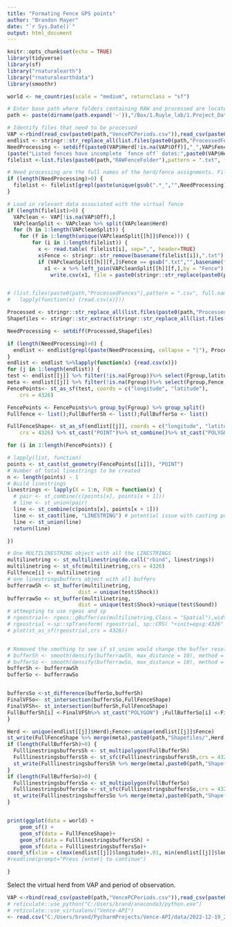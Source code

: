 ```yaml
---
title: "Formating Fence GPS points"
author: "Brandon Mayer"
date: "`r Sys.Date()`"
output: html_document
---
```


```r
knitr::opts_chunk$set(echo = TRUE)
library(tidyverse)
library(sf)
library("rnaturalearth")
library("rnaturalearthdata")
library(smoothr)

world <- ne_countries(scale = "medium", returnclass = "sf")
```

```r
# Enter base path where folders containing RAW and processed are located
path <- paste(dirname(path.expand('~')),"/Box/1.Ruyle_lab/1.Project_Data/Virtual Fencing/", sep="")

# Identify files that need to be processed
VAP <-rbind(read_csv(paste0(path,"VencePCPeriods.csv")),read_csv(paste0(path,"VenceSPPeriods.csv"))) # fences with meta data
endlist <- stringr::str_replace_all(list.files(paste0(path,"ProcessedFences"),pattern = ".csv"),".csv","") # file names of Processed
NeedProcessing <- setdiff(paste0(VAP$Herd[!is.na(VAP$Off)],"_",VAP$Fence[!is.na(VAP$Off)]),endlist)
(paste("Listed fences have incomplete `fence off` dates:",paste0(VAP$Herd[is.na(VAP$Off)],"_",VAP$Fence[is.na(VAP$Off)])))
filelist <-list.files(paste0(path,"RAWFenceFolder"),pattern = ".txt", full.names = T, all.files = TRUE, recursive = TRUE); filenames <- stringr::str_replace_all(basename(filelist),".txt","") # filenames in RAW folder

# Need processing are the full names of the herd/fence assignments. Filenames are the available fences we can use
if (length(NeedProcessing)>0) {
  filelist <- filelist[grepl(paste(unique(gsub(".*_","",NeedProcessing)), collapse = "|"), filenames)]
}

# Load in relevant data associated with the virtual fence
if (length(filelist)>0) {
  VAPclean <- VAP[!is.na(VAP$Off),] 
  VAPcleanSplit <- VAPclean %>% split(VAPclean$Herd)
  for (h in 1:length(VAPcleanSplit)) {
    for (f in 1:length(unique(VAPcleanSplit[[h]]$Fence))) {
        for (i in 1:length(filelist)) {
          x <- read.table( filelist[i], sep=",", header=TRUE)
          x$Fence <- stringr::str_remove(basename(filelist[i]),".txt")
          if (VAPcleanSplit[[h]][f,]$Fence == gsub(".txt","",basename(filelist[i]))) {
            x1 <- x %>% left_join(VAPcleanSplit[[h]][f,],by = "Fence")
              write.csv(x1, file = paste0(stringr::str_replace(paste0(path,"ProcessedFences/",unique(x1$Herd),"_",basename(filelist[i])),".txt",".csv")),row.names = F)}}}}}


# (list.files(paste0(path,"ProcessedFences"),pattern = ".csv", full.names = T, all.files = TRUE, recursive = TRUE) %>%
#   lapply(function(x) {read.csv(x)}))
```

```r
Processed <- stringr::str_replace_all(list.files(paste0(path,"ProcessedFences"),pattern = ".csv", full.names = F, all.files = TRUE, recursive = TRUE),".csv","")
Shapefiles <- stringr::str_extract(stringr::str_replace_all(list.files(paste0(path,"Shapefiles"),pattern = ".shp", full.names = F, all.files = TRUE, recursive = TRUE),".shp",""), "[^_]*_[^_]*")%>% unique()

NeedProcessing <- setdiff(Processed,Shapefiles)

if (length(NeedProcessing)>0) {
  endlist <- endlist[grepl(paste(NeedProcessing, collapse = "|"), Processed)]
}
endlist <- endlist %>%lapply(function(x) {read.csv(x)})
for (j in 1:length(endlist)) {
test <- endlist[[j]] %>% filter(!is.na(Fgroup))%>% select(Fgroup,latitude, longitude, Shock, Sound) %>% group_by(Fgroup)%>% mutate(points = seq(1:length(latitude)))
meta <- endlist[[j]] %>% filter(!is.na(Fgroup))%>% select(Fgroup,Fence, Herd, On, Off) %>% group_by(Fence, Herd, On, Off) %>% summarise()
FencePoints<- st_as_sf(test, coords = c("longitude", "latitude"),
    crs = 4326)

FencePoints <- FencePoints%>% group_by(Fgroup) %>% group_split()
Fullfence <- list();FullBufferSh <- list();FullBufferSo <- list()

FullFenceShape<- st_as_sf(endlist[[j]], coords = c("longitude", "latitude"),
    crs = 4326) %>% st_cast("POINT")%>% st_combine()%>% st_cast("POLYGON")

for (i in 1:length(FencePoints)) {

# lapply(list, function)
points <- st_cast(st_geometry(FencePoints[[i]]), "POINT") 
# Number of total linestrings to be created
n <- length(points) - 1
# Build linestrings
linestrings <- lapply(X = 1:n, FUN = function(x) {
  # pair <- st_combine(c(points[x], points[x + 1]))
  # line <- st_union(pair)
  line <- st_combine(c(points[x], points[x + 1]))
  line <- st_cast(line, "LINESTRING") # potential issue with casting points to a line
  line <- st_union(line)
  return(line)

})

# One MULTILINESTRING object with all the LINESTRINGS
multilinetring <- st_multilinestring(do.call("rbind", linestrings))
multilinetring <- st_sfc(multilinetring,crs = 4326)
Fullfence[i] <- multilinetring
# one linestringsbuffers object with all buffers
bufferrawSh <- st_buffer(multilinetring,
                       dist = unique(test$Shock))
bufferrawSo <- st_buffer(multilinetring,
                       dist = unique(test$Shock)+unique(test$Sound))
# attmepting to use rgeos and sp
# rgeostrial<- rgeos::gBuffer(as(multilinetring,Class = "Spatial"),width = unique(test$Shock),capStyle="SQUARE")
# rgeostrial <-sp::spTransform( rgeostrial, sp::CRS( "+init=epsg:4326" ) ) 
# plot(st_as_sf(rgeostrial,crs = 4326))


# Removed the smothing to see if st_union would change the buffer resolution
# bufferSh <- smooth(densify(bufferrawSh, max_distance = 10), method = "ksmooth", smoothness = 18,)
# bufferSo <- smooth(densify(bufferrawSo, max_distance = 10), method = "ksmooth", smoothness = 18,)
bufferSh <- bufferrawSh
bufferSo <- bufferrawSo


buffersSo <-st_difference(bufferSo,bufferSh)
FinalVFSo<- st_intersection(buffersSo,FullFenceShape)
FinalVFSh<- st_intersection(bufferSh,FullFenceShape)
FullBufferSh[i] <-FinalVFSh%>% st_cast("POLYGON") ;FullBufferSo[i] <-FinalVFSo%>% st_cast("POLYGON")
}

Herd <- unique(endlist[[j]]$Herd);Fence<-unique(endlist[[j]]$Fence)
st_write(FullFenceShape %>% merge(meta),paste0(path,"Shapefiles/",Herd,"_",Fence,"_FF.shp"))
if (length(FullBufferSh)>0) {
  FulllinestringsbuffersSh <- st_multipolygon(FullBufferSh)
  FulllinestringsbuffersSh <- st_sfc(FulllinestringsbuffersSh,crs = 4326)# possibly use CRS = 26948?
  st_write(FulllinestringsbuffersSh %>% merge(meta),paste0(path,"Shapefiles/",Herd,"_",Fence,"_Shock.shp"))
}
if (length(FullBufferSo)>0) {
  FulllinestringsbuffersSo <- st_multipolygon(FullBufferSo)
  FulllinestringsbuffersSo <- st_sfc(FulllinestringsbuffersSo,crs = 4326)
  st_write(FulllinestringsbuffersSo %>% merge(meta),paste0(path,"Shapefiles/",Herd,"_",Fence,"_Sound.shp"))
}


print(ggplot(data = world) +
    geom_sf() +
    geom_sf(data = FullFenceShape)+
    geom_sf(data = FulllinestringsbuffersSh) +
    geom_sf(data = FulllinestringsbuffersSo)+
coord_sf(xlim = c(max(endlist[[j]]$longitude)+.01, min(endlist[[j]]$longitude)-.01), ylim = c(min(endlist[[j]]$latitude)-.01, max(endlist[[j]]$latitude)+.01), expand = FALSE))
#readline(prompt="Press [enter] to continue")

}


```
Select the virtual herd from VAP and period of observation.  
```r
VAP <-rbind(read_csv(paste0(path,"VencePCPeriods.csv")),read_csv(paste0(path,"VenceSPPeriods.csv")))
# reticulate::use_python("C:/Users/brand/anaconda3/python.exe")
# reticulate::use_virtualenv("Vence-API")
<- read.csv("C:/Users/brand/PycharmProjects/Vence-API/data/2022-12-19_2022-12-21_Vence-message-data.csv")

```

